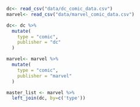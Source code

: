 ```r

dc<- read_csv("data/dc_comic_data.csv")
marvel<- read_csv("data/marvel_comic_data.csv")

dc<- dc %>% 
  mutate(
    type = "comic",
    publisher = "dc"
  )

marvel<- marvel %>% 
  mutate(
    type = "comic",
    publisher = "marvel"
  )

master_list <- marvel %>% 
  left_join(dc, by=c('type'))

```